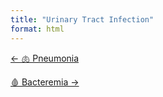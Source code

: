```yaml
---
title: "Urinary Tract Infection"
format: html
---
```


::::: {.d-flex .justify-content-between .border-top .pt-4 .mt-4}
<div>

[← 🫁 Pneumonia](../pneumonia/index.qmd){.btn .btn-outline-primary}

</div>

<div>

[🩸 Bacteremia →](../bacteremia/index.qmd){.btn .btn-outline-primary}

</div>
:::::
